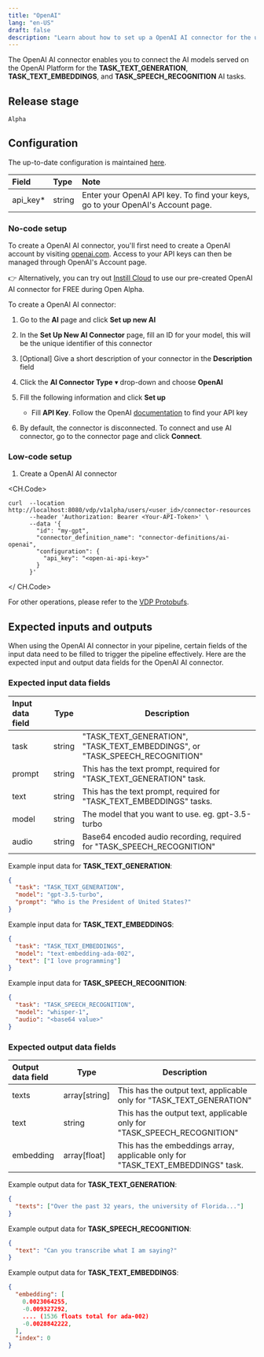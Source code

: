```yaml
---
title: "OpenAI"
lang: "en-US"
draft: false
description: "Learn about how to set up a OpenAI AI connector for the unstructured data pipeline tool VDP https://github.com/instill-ai/vdp"
---
```


The OpenAI AI connector enables you to connect the AI models served on the OpenAI Platform for the **TASK_TEXT_GENERATION**, **TASK_TEXT_EMBEDDINGS**, and **TASK_SPEECH_RECOGNITION** AI tasks.

## Release stage

`Alpha`

## Configuration

The up-to-date configuration is maintained [here](https://github.com/instill-ai/connector-ai/blob/main/pkg/openai/config/definitions.json).

| Field     | Type   | Note                                                                                            |
| :-------- | :----- | :---------------------------------------------------------------------------------------------- |
| api_key\* | string | Enter your OpenAI API key. To find your keys, go to your OpenAI's Account page.                 |

### No-code setup

<InfoBlock type="info" title="Prerequisites">

To create a OpenAI AI connector, you'll first need to create a
OpenAI account by visiting [openai.com](https://openai.com).
Access to your API keys can then be managed through OpenAI's Account
page.

👉 Alternatively, you can try out [Instill Cloud](https://console.instill.tech)
to use our pre-created OpenAI AI connector for FREE during Open Alpha.

</InfoBlock>

To create a OpenAI AI connector:

1. Go to the **AI** page and click **Set up new AI**
2. In the **Set Up New AI Connector** page, fill an ID for your model, this will be the unique identifier of this connector
3. [Optional] Give a short description of your connector in the **Description** field
4. Click the **AI Connector Type** ▾ drop-down and choose **OpenAI**
5. Fill the following information and click **Set up**

   - Fill **API Key**. Follow the OpenAI [documentation](https://platform.openai.com/docs/api-reference/authentication) to find your API key

6. By default, the connector is disconnected. To connect and use AI connector, go to the connector page and click **Connect**.

### Low-code setup

1. Create a OpenAI AI connector

<CH.Code>
```shellscript cURL
curl  --location http://localhost:8080/vdp/v1alpha/users/<user_id>/connector-resources
      --header 'Authorization: Bearer <Your-API-Token>' \
      --data '{
        "id": "my-gpt",
        "connector_definition_name": "connector-definitions/ai-openai",
        "configuration": {
          "api_key": "<open-ai-api-key>"
        }
      }'
```
</ CH.Code>

For other operations, please refer to the [VDP Protobufs](https://buf.build/instill-ai/protobufs).

## Expected inputs and outputs

When using the OpenAI AI connector in your pipeline, certain fields of the input data need to be filled to trigger the pipeline effectively.
Here are the expected input and output data fields for the OpenAI AI connector.

### Expected input data fields

| Input data field | Type          | Description                                                                                  |
| :--------------- | ------------- | -------------------------------------------------------------------------------------------- |
| task             | string        | "TASK_TEXT_GENERATION", "TASK_TEXT_EMBEDDINGS", or "TASK_SPEECH_RECOGNITION"                 |
| prompt           | string        | This has the text prompt, required for "TASK_TEXT_GENERATION" task.                          |
| text             | string        | This has the text prompt, required for "TASK_TEXT_EMBEDDINGS" tasks.                         |
| model            | string        | The model that you want to use. eg. gpt-3.5-turbo                                            |
| audio            | string        | Base64 encoded audio recording, required for "TASK_SPEECH_RECOGNITION"                       |

Example input data for **TASK_TEXT_GENERATION**:

```json
{
  "task": "TASK_TEXT_GENERATION",
  "model": "gpt-3.5-turbo",
  "prompt": "Who is the President of United States?"
}
```

Example input data for **TASK_TEXT_EMBEDDINGS**:
```json
{
  "task": "TASK_TEXT_EMBEDDINGS",
  "model": "text-embedding-ada-002",
  "text": ["I love programming"]
}
```

Example input data for **TASK_SPEECH_RECOGNITION**:

```json
{
  "task": "TASK_SPEECH_RECOGNITION",
  "model": "whisper-1",
  "audio": "<base64 value>"
}
```

### Expected output data fields

| Output data field | Type          | Description                                                                                |
| :---------------- | ------------- | ------------------------------------------------------------------------------------------ |
| texts             | array[string] | This has the output text, applicable only for "TASK_TEXT_GENERATION"                       |
| text              | string        | This has the output text, applicable only for "TASK_SPEECH_RECOGNITION"                    |
| embedding         | array[float]  | This has the embeddings array, applicable only for "TASK_TEXT_EMBEDDINGS" task.            |

Example output data for **TASK_TEXT_GENERATION**:

```json
{
  "texts": ["Over the past 32 years, the university of Florida..."]
}
```

Example output data for **TASK_SPEECH_RECOGNITION**:
```json
{
  "text": "Can you transcribe what I am saying?"
}
```

Example output data for **TASK_TEXT_EMBEDDINGS**:

```json
{
  "embedding": [
    0.0023064255,
    -0.009327292,
    .... (1536 floats total for ada-002)
    -0.0028842222,
  ],
  "index": 0
}
```

